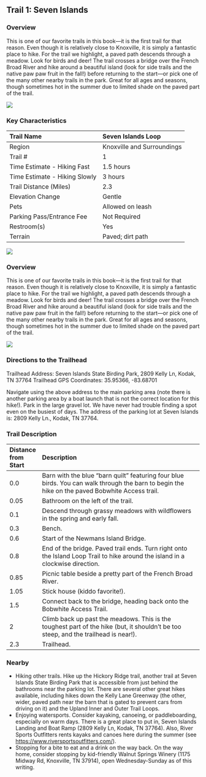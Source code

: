 ## Trail 1: Seven Islands

### Overview

This is one of our favorite trails in this book—it is the first trail for that reason. Even though it is relatively close to Knoxville, it is simply a fantastic place to hike. For the trail we highlight, a paved path descends through a meadow. Look for birds and deer! The trail crosses a bridge over the French Broad River and hike around a beautiful island (look for side trails and the native paw paw fruit in the fall!) before returning to the start—or pick one of the many other nearby trails in the park. Great for all ages and seasons, though sometimes hot in the summer due to limited shade on the paved part of the trail.

![](img/trail-01-figure-01.jpg)


### Key Characteristics

| Trail Name                    | Seven Islands Loop         |
|:------------------------------|:---------------------------|
| Region                        | Knoxville and Surroundings |
| Trail \#                      | 1                          |
| Time Estimate - Hiking Fast   | 1.5 hours                  |
| Time Estimate - Hiking Slowly | 3 hours                    |
| Trail Distance (Miles)        | 2.3                        |
| Elevation Change              | Gentle                     |
| Pets                          | Allowed on leash           |
| Parking Pass/Entrance Fee     | Not Required               |
| Restroom(s)                   | Yes                        |
| Terrain                       | Paved; dirt path           |

![](maps/trail-01-map.jpeg)

### Overview

This is one of our favorite trails in this book—it is the first trail for that reason. Even though it is relatively close to Knoxville, it is simply a fantastic place to hike. For the trail we highlight, a paved path descends through a meadow. Look for birds and deer! The trail crosses a bridge over the French Broad River and hike around a beautiful island (look for side trails and the native paw paw fruit in the fall!) before returning to the start—or pick one of the many other nearby trails in the park. Great for all ages and seasons, though sometimes hot in the summer due to limited shade on the paved part of the trail.

![](img/trail-01-figure-01.jpg)

### Directions to the Trailhead

Trailhead Address: Seven Islands State Birding Park, 2809 Kelly Ln, Kodak, TN 37764 Trailhead GPS Coordinates: 35.95366, -83.68701

Navigate using the above address to the main parking area (note there is another parking area by a boat launch that is not the correct location for this hike!). Park in the large gravel lot. We have never had trouble finding a spot even on the busiest of days. The address of the parking lot at Seven Islands is: 2809 Kelly Ln., Kodak, TN 37764.

### Trail Description

| Distance from Start | Description                                                                                                                                    |
|:--------------------|:-----------------------------------------------------------------------------------------------------------------------------------------------|
| 0.0                 | Barn with the blue "barn quilt" featuring four blue birds. You can walk through the barn to begin the hike on the paved Bobwhite Access trail. |
| 0.05                | Bathroom on the left of the trail.                                                                                                             |
| 0.1                 | Descend through grassy meadows with wildflowers in the spring and early fall.                                                                  |
| 0.3                 | Bench.                                                                                                                                         |
| 0.6                 | Start of the Newmans Island Bridge.                                                                                                            |
| 0.8                 | End of the bridge. Paved trail ends. Turn right onto the Island Loop Trail to hike around the island in a clockwise direction.                 |
| 0.85                | Picnic table beside a pretty part of the French Broad River.                                                                                   |
| 1.05                | Stick house (kiddo favorite!).                                                                                                                 |
| 1.5                 | Connect back to the bridge, heading back onto the Bobwhite Access Trail.                                                                       |
| 2                   | Climb back up past the meadows. This is the toughest part of the hike (but, it shouldn't be too steep, and the trailhead is near!).            |
| 2.3                 | Trailhead.                                                                                                                                     |

### Nearby

-   Hiking other trails. Hike up the Hickory Ridge trail, another trail at Seven Islands State Birding Park that is accessible from just behind the bathrooms near the parking lot. There are several other great hikes available, including hikes down the Kelly Lane Greenway (the other, wider, paved path near the barn that is gated to prevent cars from driving on it) and the Upland Inner and Outer Trail Loops.
-   Enjoying watersports. Consider kayaking, canoeing, or paddleboarding, especially on warm days. There is a great place to put in, Seven Islands Landing and Boat Ramp (2809 Kelly Ln, Kodak, TN 37764). Also, River Sports Outfitters rents kayaks and canoes here during the summer (see <https://www.riversportsoutfitters.com/>).
-   Stopping for a bite to eat and a drink on the way back. On the way home, consider stopping by kid-friendly Walnut Springs Winery (1175 Midway Rd, Knoxville, TN 37914), open Wednesday-Sunday as of this writing.
